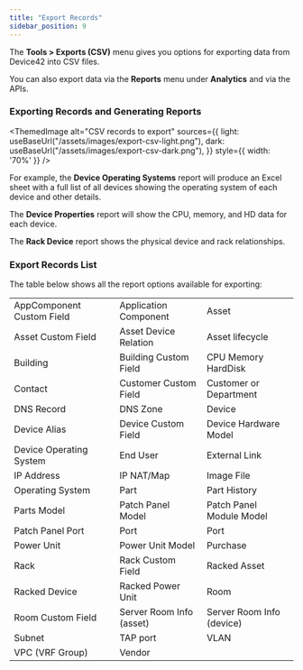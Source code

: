 ```yaml
---
title: "Export Records"
sidebar_position: 9
---
```



The **Tools > Exports (CSV)** menu gives you options for exporting data from Device42 into CSV files.

You can also export data via the **Reports** menu under **Analytics** and via the APIs.

### Exporting Records and Generating Reports

<ThemedImage
  alt="CSV records to export"
  sources={{
    light: useBaseUrl("/assets/images/export-csv-light.png"),
    dark: useBaseUrl("/assets/images/export-csv-dark.png"),
  }}
  style={{ width: '70%' }}
/>

For example, the **Device Operating Systems** report will produce an Excel sheet with a full list of all devices showing the operating system of each device and other details.

The **Device Properties** report will show the CPU, memory, and HD data for each device.

The **Rack Device** report shows the physical device and rack relationships.

### Export Records List

The table below shows all the report options available for exporting:

| | | |
|-------------------|-------------------|-------------------|
| AppComponent Custom Field | Application Component | Asset |
| Asset Custom Field | Asset Device Relation | Asset lifecycle |
| Building | Building Custom Field | CPU Memory HardDisk |
| Contact | Customer Custom Field | Customer or Department |
| DNS Record | DNS Zone | Device |
| Device Alias | Device Custom Field | Device Hardware Model |
| Device Operating System | End User | External Link |
| IP Address | IP NAT/Map | Image File |
| Operating System | Part | Part History |
| Parts Model | Patch Panel Model | Patch Panel Module Model |
| Patch Panel Port | Port | Port |
| Power Unit | Power Unit Model | Purchase |
| Rack | Rack Custom Field | Racked Asset |
| Racked Device | Racked Power Unit | Room |
| Room Custom Field | Server Room Info (asset) | Server Room Info (device) |
| Subnet | TAP port | VLAN |
| VPC (VRF Group) | Vendor |                   |


